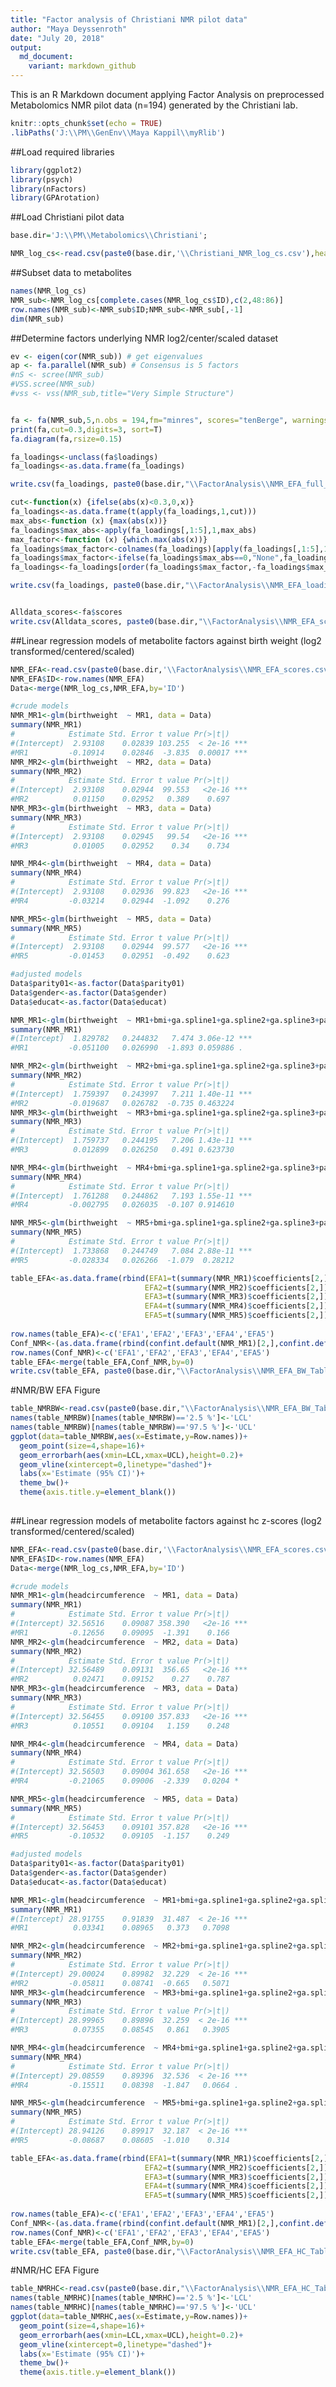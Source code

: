 ```yaml
---
title: "Factor analysis of Christiani NMR pilot data"
author: "Maya Deyssenroth"
date: "July 20, 2018"
output: 
  md_document:
    variant: markdown_github
---
```

This is an R Markdown document applying Factor Analysis on preprocessed Metabolomics NMR pilot data (n=194) generated by the Christiani lab. 

```r
knitr::opts_chunk$set(echo = TRUE)
.libPaths('J:\\PM\\GenEnv\\Maya Kappil\\myRlib')
```


##Load required libraries
```r
library(ggplot2)
library(psych)
library(nFactors)
library(GPArotation)
```

##Load Christiani pilot data
```r
base.dir='J:\\PM\\Metabolomics\\Christiani';
```

```r
NMR_log_cs<-read.csv(paste0(base.dir,'\\Christiani_NMR_log_cs.csv'),header=T)
```


##Subset data to metabolites
```r
names(NMR_log_cs)
NMR_sub<-NMR_log_cs[complete.cases(NMR_log_cs$ID),c(2,48:86)]
row.names(NMR_sub)<-NMR_sub$ID;NMR_sub<-NMR_sub[,-1]
dim(NMR_sub)
```


##Determine factors underlying NMR log2/center/scaled dataset
```r
ev <- eigen(cor(NMR_sub)) # get eigenvalues
ap <- fa.parallel(NMR_sub) # Consensus is 5 factors
#nS <- scree(NMR_sub)
#VSS.scree(NMR_sub) 
#vss <- vss(NMR_sub,title="Very Simple Structure")


fa <- fa(NMR_sub,5,n.obs = 194,fm="minres", scores="tenBerge", warnings=TRUE)
print(fa,cut=0.3,digits=3, sort=T)
fa.diagram(fa,rsize=0.15)

fa_loadings<-unclass(fa$loadings)
fa_loadings<-as.data.frame(fa_loadings)

write.csv(fa_loadings, paste0(base.dir,"\\FactorAnalysis\\NMR_EFA_full_loadings.csv"), row.names = T)

cut<-function(x) {ifelse(abs(x)<0.3,0,x)}
fa_loadings<-as.data.frame(t(apply(fa_loadings,1,cut)))
max_abs<-function (x) {max(abs(x))}
fa_loadings$max_abs<-apply(fa_loadings[,1:5],1,max_abs)
max_factor<-function (x) {which.max(abs(x))}
fa_loadings$max_factor<-colnames(fa_loadings)[apply(fa_loadings[,1:5],1,max_factor)] 
fa_loadings$max_factor<-ifelse(fa_loadings$max_abs==0,"None",fa_loadings$max_factor)
fa_loadings<-fa_loadings[order(fa_loadings$max_factor,-fa_loadings$max_abs),]

write.csv(fa_loadings, paste0(base.dir,"\\FactorAnalysis\\NMR_EFA_loadings.csv"), row.names = T)


Alldata_scores<-fa$scores
write.csv(Alldata_scores, paste0(base.dir,"\\FactorAnalysis\\NMR_EFA_scores.csv"), row.names = T)

```

##Linear regression models of metabolite factors against birth weight (log2 transformed/centered/scaled)
```r
NMR_EFA<-read.csv(paste0(base.dir,'\\FactorAnalysis\\NMR_EFA_scores.csv'),row.names=1)
NMR_EFA$ID<-row.names(NMR_EFA)
Data<-merge(NMR_log_cs,NMR_EFA,by='ID')

#crude models
NMR_MR1<-glm(birthweight  ~ MR1, data = Data)
summary(NMR_MR1)
#            Estimate Std. Error t value Pr(>|t|)    
#(Intercept)  2.93108    0.02839 103.255  < 2e-16 ***
#MR1         -0.10914    0.02846  -3.835  0.00017 ***
NMR_MR2<-glm(birthweight  ~ MR2, data = Data)
summary(NMR_MR2)
#            Estimate Std. Error t value Pr(>|t|)
#(Intercept)  2.93108    0.02944  99.553   <2e-16 ***
#MR2          0.01150    0.02952   0.389    0.697  
NMR_MR3<-glm(birthweight  ~ MR3, data = Data)
summary(NMR_MR3)
#            Estimate Std. Error t value Pr(>|t|)
#(Intercept)  2.93108    0.02945   99.54   <2e-16 ***
#MR3          0.01005    0.02952    0.34    0.734   

NMR_MR4<-glm(birthweight  ~ MR4, data = Data)
summary(NMR_MR4)
#            Estimate Std. Error t value Pr(>|t|)
#(Intercept)  2.93108    0.02936  99.823   <2e-16 ***
#MR4         -0.03214    0.02944  -1.092    0.276    

NMR_MR5<-glm(birthweight  ~ MR5, data = Data)
summary(NMR_MR5)
#            Estimate Std. Error t value Pr(>|t|)
#(Intercept)  2.93108    0.02944  99.577   <2e-16 ***
#MR5         -0.01453    0.02951  -0.492    0.623

#adjusted models
Data$parity01<-as.factor(Data$parity01)
Data$gender<-as.factor(Data$gender)
Data$educat<-as.factor(Data$educat)

NMR_MR1<-glm(birthweight  ~ MR1+bmi+ga.spline1+ga.spline2+ga.spline3+parity01+gender+educat, data = Data)
summary(NMR_MR1)
#(Intercept)  1.829782   0.244832   7.474 3.06e-12 ***
#MR1         -0.051100   0.026990  -1.893 0.059886 . 

NMR_MR2<-glm(birthweight  ~ MR2+bmi+ga.spline1+ga.spline2+ga.spline3+parity01+gender+educat, data = Data)
summary(NMR_MR2)
#            Estimate Std. Error t value Pr(>|t|)
#(Intercept)  1.759397   0.243997   7.211 1.40e-11 ***
#MR2         -0.019687   0.026782  -0.735 0.463224    
NMR_MR3<-glm(birthweight  ~ MR3+bmi+ga.spline1+ga.spline2+ga.spline3+parity01+gender+educat, data = Data)
summary(NMR_MR3)
#            Estimate Std. Error t value Pr(>|t|)
#(Intercept)  1.759737   0.244195   7.206 1.43e-11 ***
#MR3          0.012899   0.026250   0.491 0.623730    

NMR_MR4<-glm(birthweight  ~ MR4+bmi+ga.spline1+ga.spline2+ga.spline3+parity01+gender+educat, data = Data)
summary(NMR_MR4)
#            Estimate Std. Error t value Pr(>|t|)
#(Intercept)  1.761288   0.244862   7.193 1.55e-11 ***
#MR4         -0.002795   0.026035  -0.107 0.914610    

NMR_MR5<-glm(birthweight  ~ MR5+bmi+ga.spline1+ga.spline2+ga.spline3+parity01+gender+educat, data = Data)
summary(NMR_MR5)
#            Estimate Std. Error t value Pr(>|t|)
#(Intercept)  1.733868   0.244749   7.084 2.88e-11 ***
#MR5         -0.028334   0.026266  -1.079  0.28212    

```

```r
table_EFA<-as.data.frame(rbind(EFA1=t(summary(NMR_MR1)$coefficients[2,]),
                              EFA2=t(summary(NMR_MR2)$coefficients[2,]),
                              EFA3=t(summary(NMR_MR3)$coefficients[2,]),
                              EFA4=t(summary(NMR_MR4)$coefficients[2,]),
                              EFA5=t(summary(NMR_MR5)$coefficients[2,])))
                                      
row.names(table_EFA)<-c('EFA1','EFA2','EFA3','EFA4','EFA5')
Conf_NMR<-(as.data.frame(rbind(confint.default(NMR_MR1)[2,],confint.default(NMR_MR2)[2,],confint.default(NMR_MR3)[2,],confint.default(NMR_MR4)[2,],confint.default(NMR_MR5)[2,])))
row.names(Conf_NMR)<-c('EFA1','EFA2','EFA3','EFA4','EFA5')
table_EFA<-merge(table_EFA,Conf_NMR,by=0)
write.csv(table_EFA, paste0(base.dir,"\\FactorAnalysis\\NMR_EFA_BW_Table1.csv"), row.names = T)

```

#NMR/BW EFA Figure
```r

table_NMRBW<-read.csv(paste0(base.dir,"\\FactorAnalysis\\NMR_EFA_BW_Table1.csv"),row.names=1,check.names=F)
names(table_NMRBW)[names(table_NMRBW)=='2.5 %']<-'LCL'
names(table_NMRBW)[names(table_NMRBW)=='97.5 %']<-'UCL'
ggplot(data=table_NMRBW,aes(x=Estimate,y=Row.names))+
  geom_point(size=4,shape=16)+
  geom_errorbarh(aes(xmin=LCL,xmax=UCL),height=0.2)+
  geom_vline(xintercept=0,linetype="dashed")+
  labs(x='Estimate (95% CI)')+
  theme_bw()+
  theme(axis.title.y=element_blank())
  

```


##Linear regression models of metabolite factors against hc z-scores (log2 transformed/centered/scaled)
```r
NMR_EFA<-read.csv(paste0(base.dir,'\\FactorAnalysis\\NMR_EFA_scores.csv'),row.names=1)
NMR_EFA$ID<-row.names(NMR_EFA)
Data<-merge(NMR_log_cs,NMR_EFA,by='ID')

#crude models
NMR_MR1<-glm(headcircumference  ~ MR1, data = Data)
summary(NMR_MR1)
#            Estimate Std. Error t value Pr(>|t|)    
#(Intercept) 32.56516    0.09087 358.390   <2e-16 ***
#MR1         -0.12656    0.09095  -1.391    0.166  
NMR_MR2<-glm(headcircumference  ~ MR2, data = Data)
summary(NMR_MR2)
#            Estimate Std. Error t value Pr(>|t|)
#(Intercept) 32.56489    0.09131  356.65   <2e-16 ***
#MR2          0.02471    0.09152    0.27    0.787 
NMR_MR3<-glm(headcircumference  ~ MR3, data = Data)
summary(NMR_MR3)
#            Estimate Std. Error t value Pr(>|t|)
#(Intercept) 32.56455    0.09100 357.833   <2e-16 ***
#MR3          0.10551    0.09104   1.159    0.248    

NMR_MR4<-glm(headcircumference  ~ MR4, data = Data)
summary(NMR_MR4)
#            Estimate Std. Error t value Pr(>|t|)
#(Intercept) 32.56503    0.09004 361.658   <2e-16 ***
#MR4         -0.21065    0.09006  -2.339   0.0204 * 

NMR_MR5<-glm(headcircumference  ~ MR5, data = Data)
summary(NMR_MR5)
#            Estimate Std. Error t value Pr(>|t|)
#(Intercept) 32.56453    0.09101 357.828   <2e-16 ***
#MR5         -0.10532    0.09105  -1.157    0.249    

#adjusted models
Data$parity01<-as.factor(Data$parity01)
Data$gender<-as.factor(Data$gender)
Data$educat<-as.factor(Data$educat)

NMR_MR1<-glm(headcircumference  ~ MR1+bmi+ga.spline1+ga.spline2+ga.spline3+birthweight+parity01+gender+educat, data = Data)
summary(NMR_MR1)
#(Intercept) 28.91755    0.91839  31.487  < 2e-16 ***
#MR1          0.03341    0.08965   0.373   0.7098       

NMR_MR2<-glm(headcircumference  ~ MR2+bmi+ga.spline1+ga.spline2+ga.spline3+birthweight+parity01+gender+educat, data = Data)
summary(NMR_MR2)
#            Estimate Std. Error t value Pr(>|t|)
#(Intercept) 29.00024    0.89982  32.229  < 2e-16 ***
#MR2         -0.05811    0.08741  -0.665   0.5071   
NMR_MR3<-glm(headcircumference  ~ MR3+bmi+ga.spline1+ga.spline2+ga.spline3+birthweight+parity01+gender+educat, data = Data)
summary(NMR_MR3)
#            Estimate Std. Error t value Pr(>|t|)
#(Intercept) 28.99965    0.89896  32.259  < 2e-16 ***
#MR3          0.07355    0.08545   0.861   0.3905

NMR_MR4<-glm(headcircumference  ~ MR4+bmi+ga.spline1+ga.spline2+ga.spline3+birthweight+parity01+gender+educat, data = Data)
summary(NMR_MR4)
#            Estimate Std. Error t value Pr(>|t|)
#(Intercept) 29.08559    0.89396  32.536  < 2e-16 ***
#MR4         -0.15511    0.08398  -1.847   0.0664 .    

NMR_MR5<-glm(headcircumference  ~ MR5+bmi+ga.spline1+ga.spline2+ga.spline3+birthweight+parity01+gender+educat, data = Data)
summary(NMR_MR5)
#            Estimate Std. Error t value Pr(>|t|)
#(Intercept) 28.94126    0.89917  32.187  < 2e-16 ***
#MR5         -0.08687    0.08605  -1.010    0.314     

```

```r
table_EFA<-as.data.frame(rbind(EFA1=t(summary(NMR_MR1)$coefficients[2,]),
                              EFA2=t(summary(NMR_MR2)$coefficients[2,]),
                              EFA3=t(summary(NMR_MR3)$coefficients[2,]),
                              EFA4=t(summary(NMR_MR4)$coefficients[2,]),
                              EFA5=t(summary(NMR_MR5)$coefficients[2,])))
                                      
row.names(table_EFA)<-c('EFA1','EFA2','EFA3','EFA4','EFA5')
Conf_NMR<-(as.data.frame(rbind(confint.default(NMR_MR1)[2,],confint.default(NMR_MR2)[2,],confint.default(NMR_MR3)[2,],confint.default(NMR_MR4)[2,],confint.default(NMR_MR5)[2,])))
row.names(Conf_NMR)<-c('EFA1','EFA2','EFA3','EFA4','EFA5')
table_EFA<-merge(table_EFA,Conf_NMR,by=0)
write.csv(table_EFA, paste0(base.dir,"\\FactorAnalysis\\NMR_EFA_HC_Table1.csv"), row.names = T)

```

#NMR/HC EFA Figure
```r

table_NMRHC<-read.csv(paste0(base.dir,"\\FactorAnalysis\\NMR_EFA_HC_Table1.csv"),row.names=1,check.names=F)
names(table_NMRHC)[names(table_NMRHC)=='2.5 %']<-'LCL'
names(table_NMRHC)[names(table_NMRHC)=='97.5 %']<-'UCL'
ggplot(data=table_NMRHC,aes(x=Estimate,y=Row.names))+
  geom_point(size=4,shape=16)+
  geom_errorbarh(aes(xmin=LCL,xmax=UCL),height=0.2)+
  geom_vline(xintercept=0,linetype="dashed")+
  labs(x='Estimate (95% CI)')+
  theme_bw()+
  theme(axis.title.y=element_blank())
  

```



